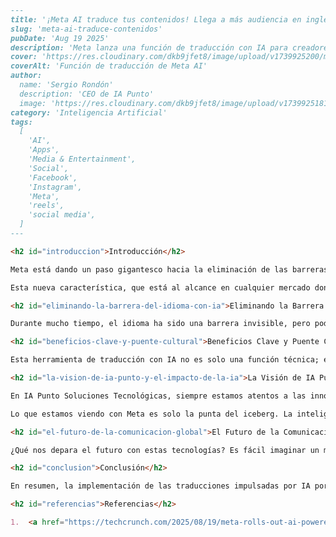 ```markdown
---
title: '¡Meta AI traduce tus contenidos! Llega a más audiencia en inglés y español.'
slug: 'meta-ai-traduce-contenidos'
pubDate: 'Aug 19 2025'
description: 'Meta lanza una función de traducción con IA para creadores de contenido, permitiendo la traducción de videos entre inglés y español y eliminando barreras de idioma para una audiencia global.'
cover: 'https://res.cloudinary.com/dkb9jfet8/image/upload/v1739925200/meta_ai_translation_feature.png'
coverAlt: 'Función de traducción de Meta AI'
author:
  name: 'Sergio Rondón'
  description: 'CEO de IA Punto'
  image: 'https://res.cloudinary.com/dkb9jfet8/image/upload/v1739925181/sergio_gdcaeh.png'
category: 'Inteligencia Artificial'
tags:
  [
    'AI',
    'Apps',
    'Media & Entertainment',
    'Social',
    'Facebook',
    'Instagram',
    'Meta',
    'reels',
    'social media',
  ]
---

<h2 id="introduccion">Introducción</h2>

Meta está dando un paso gigantesco hacia la eliminación de las barreras del idioma en el mundo digital, y la verdad es que ¡no podríamos estar más emocionados! Imagina que eres un creador de contenido, alguien que pone su corazón y alma en cada video, cada historia, cada reel. Quieres que tu mensaje llegue a la mayor cantidad de personas posible, ¿verdad? Pero, ¿qué pasa si tu audiencia ideal habla un idioma diferente al tuyo? Ahí es donde entra la magia, y Meta lo ha hecho posible. Han lanzado una función de traducción impulsada por inteligencia artificial que promete revolucionar cómo los creadores se conectan con sus audiencias a nivel mundial. Y lo mejor de todo, ¡ya está disponible para creadores de contenido de todo el mundo, empezando con las traducciones entre inglés y español!

Esta nueva característica, que está al alcance en cualquier mercado donde Meta AI ya se encuentre disponible, permite a los creadores traducir su contenido a otros idiomas. Esto significa que un video que hiciste en español, por ejemplo, puede ser visto y comprendido por alguien que solo hable inglés, y viceversa. Piensa en la inmensa cantidad de puertas que esto abre. Ya no necesitas contratar traductores, ni subtitular manualmente, ni duplicar tu contenido en varios idiomas. La inteligencia artificial se encarga de todo, haciendo que la expansión de tu alcance sea más sencilla y accesible que nunca. Es como tener un traductor simultáneo personal para tus videos, trabajando sin descanso para que tu voz se escuche en cada rincón del planeta.

<h2 id="eliminando-la-barrera-del-idioma-con-ia">Eliminando la Barrera del Idioma con IA</h2>

Durante mucho tiempo, el idioma ha sido una barrera invisible, pero poderosa en el ecosistema digital. Limitaba el alcance de los creadores y restringía a las audiencias a consumir contenido solo en su lengua materna. Ahora, gracias a esta innovación de Meta, esa barrera está empezando a desmoronarse. Esto no solo beneficia a los grandes influencers, sino a cualquier persona que quiera compartir su pasión, sus conocimientos o su arte con una audiencia global. Desde tutoriales de cocina hasta clases de yoga, pasando por análisis de videojuegos o consejos de finanzas, el potencial para conectar con personas de diferentes culturas y trasfondos lingüísticos es simplemente ilimitado.

<h2 id="beneficios-clave-y-puente-cultural">Beneficios Clave y Puente Cultural</h2>

Esta herramienta de traducción con IA no es solo una función técnica; es un puente cultural. Fomenta una mayor diversidad de contenido y promueve una comprensión más profunda entre las comunidades. Los creadores pueden ahora pensar en una escala verdaderamente global desde el primer día, sin preocuparse por la complejidad de la localización. Esto les permite concentrarse en lo que mejor saben hacer: crear contenido fascinante y auténtico. Además, para las audiencias, significa acceso a una biblioteca de contenido mucho más rica y variada, lo que antes estaba fuera de su alcance lingüístico. Es una situación en la que todos ganan, expandiendo horizontes y enriqueciendo la experiencia de usuario.

<h2 id="la-vision-de-ia-punto-y-el-impacto-de-la-ia">La Visión de IA Punto y el Impacto de la IA</h2>

En IA Punto Soluciones Tecnológicas, siempre estamos atentos a las innovaciones que no solo transforman la tecnología, sino que también redefinen la forma en que interactuamos y hacemos negocios. Esta movida de Meta con las traducciones de IA es un ejemplo perfecto de cómo la inteligencia artificial está democratizando el acceso y creando nuevas oportunidades. Para nosotros, en IA Punto, esto refuerza nuestra visión de cómo la IA es una herramienta indispensable para el crecimiento. Nos apasiona explorar y desarrollar soluciones que permitan a las empresas y a los creadores no solo adaptarse a estos cambios, sino también prosperar en ellos. Ver cómo la IA derriba barreras lingüísticas nos inspira a seguir buscando formas de aplicar esta tecnología para resolver problemas complejos y abrir caminos innovadores para nuestros clientes.

Lo que estamos viendo con Meta es solo la punta del iceberg. La inteligencia artificial está avanzando a pasos agigantados y su impacto se siente en todos los sectores, desde la atención al cliente hasta la salud, pasando por la educación. La capacidad de la IA para procesar, comprender y generar lenguaje en múltiples idiomas no solo es útil para los creadores de contenido, sino que tiene implicaciones enormes para las empresas que buscan expandir su mercado a nivel internacional. Piensen en el soporte al cliente multilingüe, la formación de empleados en diferentes países o la simple comunicación interna en empresas globales. Las posibilidades son tan vastas como nuestra imaginación. Es una era emocionante para la tecnología, y estamos viviendo un momento clave donde la comunicación global se está volviendo más fluida que nunca.

<h2 id="el-futuro-de-la-comunicacion-global">El Futuro de la Comunicación Global</h2>

¿Qué nos depara el futuro con estas tecnologías? Es fácil imaginar un mundo donde la traducción instantánea y natural sea una norma, no una excepción. Donde no haya necesidad de aprender un nuevo idioma para entender una conferencia, un programa de televisión o incluso una conversación en vivo con alguien del otro lado del mundo. Estas herramientas de Meta son un paso crucial en esa dirección, sentando las bases para una conectividad global aún más profunda. Veremos cómo esta tecnología se perfecciona, abarcando más idiomas y ofreciendo una fluidez cada vez mayor, haciendo que el contenido se sienta como si hubiera sido creado originalmente en el idioma del espectador. Esto es más que solo tecnología; es construir puentes entre personas y culturas.

<h2 id="conclusion">Conclusión</h2>

En resumen, la implementación de las traducciones impulsadas por IA por parte de Meta es una noticia fantástica que marca un antes y un después para los creadores de contenido y sus audiencias. Es un testimonio del poder transformador de la inteligencia artificial, abriendo puertas a un mundo más conectado y accesible. Prepárense para ver un boom de contenido global, donde las historias, las ideas y el conocimiento fluyan sin obstáculos lingüísticos. En IA Punto Soluciones Tecnológicas, creemos firmemente en el potencial ilimitado de la IA para empoderar a las personas y a las empresas, y este es un ejemplo brillante de ello. El futuro de la comunicación global se está construyendo ante nuestros ojos, y es un futuro que promete ser increíblemente emocionante.

<h2 id="referencias">Referencias</h2>

1.  <a href="https://techcrunch.com/2025/08/19/meta-rolls-out-ai-powered-translations-to-creators-globally-starting-with-english-and-spanish/" target="_blank" rel="noopener noreferrer">TechCrunch: Meta rolls out AI-powered translations to creators globally, starting with English and Spanish</a>
```